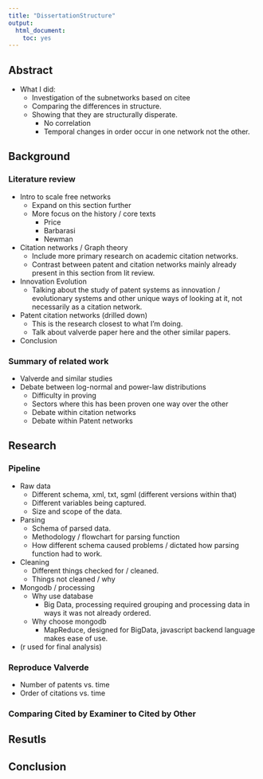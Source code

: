 ```yaml
---
title: "DissertationStructure"
output: 
  html_document: 
    toc: yes
---
```


## Abstract
 * What I did: 
    * Investigation of the subnetworks based on citee
    * Comparing the differences in structure. 
    * Showing that they are structurally disperate.
        * No correlation
        * Temporal changes in order occur in one network not the other.  

## Background 

### Literature review
 - Intro to scale free networks
	- Expand on this section further
	- More focus on the history / core texts
		- Price
		- Barbarasi 
		- Newman
 - Citation networks / Graph theory
	- Include more primary research on academic citation networks.
	- Contrast between patent and citation networks mainly already present in this section from lit review. 
 - Innovation Evolution
	- Talking about the study of patent systems as innovation / evolutionary systems and other unique ways of looking at it, not necessarily as a citation network. 
 - Patent citation networks (drilled down)
	- This is the research closest to what I'm doing. 
	- Talk about valverde paper here and the other similar papers. 
 - Conclusion
 
### Summary of related work

 - Valverde and similar studies
 - Debate between log-normal and power-law distributions
    - Difficulty in proving
    - Sectors where this has been proven one way over the other
    - Debate within citation networks
    - Debate within Patent networks

## Research

### Pipeline
 - Raw data
    - Different schema, xml, txt, sgml (different versions within that)
    - Different variables being captured. 
    - Size and scope of the data. 
 - Parsing
    - Schema of parsed data. 
    - Methodology / flowchart for parsing function
    - How different schema caused problems / dictated how parsing function had to work. 
 - Cleaning
    - Different things checked for / cleaned. 
    - Things not cleaned / why
 - Mongodb / processing
    - Why use database
        - Big Data, processing required grouping and processing data in ways it was not already ordered. 
    - Why choose mongodb
        - MapReduce, designed for BigData, javascript backend language makes ease of use.  
 - (r used for final analysis)
    
### Reproduce Valverde
 
 - Number of patents vs. time
 - Order of citations vs. time


### Comparing Cited by Examiner to Cited by Other

## Resutls

## Conclusion
 

	